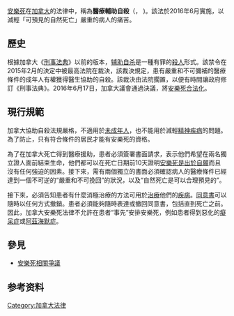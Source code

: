 {{multiple issues|
{{Expand language|time=2017-01-03T02:40:21+00:00}}
{{unreferenced|time=2017-01-03T02:40:21+00:00}}
}}
{{legal}}
[[安樂死|安樂死]]在[[加拿大|加拿大]]的法律中，稱為'''醫療輔助自殺'''（{{lang-en|medical assistance in dying (MAID)}}，{{lang-fr|L'aide médicale à mourir (AMM)}} )。該法於2016年6月實施，以減輕「可預見的自然死亡」嚴重的病人的痛苦。

==歷史==
根據加拿大《[[刑事法典_(加拿大)|刑事法典]]》以前的版本，[[辅助自杀|辅助自杀]]是一種有罪的[[殺人|殺人]]形式。該禁令在2015年2月的決定中被最高法院在{{link-en|Carter v Canada（檢察總長）|Carter v Canada (AG)}}裁決，該裁決規定，患有嚴重和不可彌補的醫療條件的成年人有權獲得醫生協助的自殺。該裁決由法院擱置，以便有時間讓政府修訂《刑事法典》。2016年6月17日，加拿大議會通過決議，將[[安乐死#執行與否|安樂死合法化]]。

==現行規範==
加拿大協助自殺法規嚴格，不適用於[[未成年人|未成年人]]，也不能用於減輕[[精神疾病|精神疾病]]的問題。為了防止{{link-en|自殺旅遊|Suicide tourism}}，只有符合{{link-en|加拿大醫療保險|Healthcare_in_Canada}}條件的居民才能有安樂死的資格。

為了在加拿大死亡得到醫療援助，患者必須簽署書面請求，表示他們希望在兩名獨立證人面前結束生命，他們都可以在死亡日期前10天證明[[安乐死#自願安樂死|安樂死是出於自願]]而且沒有任何強迫的因素。接下來，需有兩個獨立的書面{{link-en|醫學意見|Medical_advice}}必須確認病人的醫療條件已經達到一個不可逆的“嚴重和不可挽回”的狀況，以及“自然死亡是可以合理預見的”。

接下來，必須告知患者有什麼消極治療的方法可用於[[治療|治療]]他們的[[疾病|疾病]]。[[醫療機構的附隨義務|同意書]]可以隨時以任何方式撤銷。患者必須能夠隨時表達或撤回同意書，包括直到死亡之前。因此，加拿大安樂死法律不允許在患者“事先”安排安樂死，例如患者得到惡化的[[癡呆症|癡呆症]]或[[阿茲海默症|阿茲海默症]]。

==參見==
*[[安樂死#安樂死辯論|安樂死相關爭議]]

== 参考资料 ==
{{Reflist|2}}
[[Category:加拿大法律|Category:加拿大法律]]